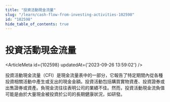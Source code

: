 ```yaml
---
title: "投資活動現金流量"
slug: "/learn/cash-flow-from-investing-activities-102598"
id: "102598"
hide_table_of_contents: true
---
```



# 投資活動現金流量

<ArticleMeta id={102598} updatedAt={'2023-09-26 13:59:02'} />
<div className='border-solid border-b border-t-0 my-4 border-[var(--ifm-color-gray-300)]' />

投資活動現金流量（CFI）是現金流量表中的一部分，它報告了特定期間內從各種投資相關活動中產生或支出的現金金額。投資活動包括購買實物資產、投資證券或出售證券或資產。負現金流往往表明公司的業績不佳。然而，投資活動現金流負值可能是由於大量現金被投資於公司的長期健康狀況，如研發。
